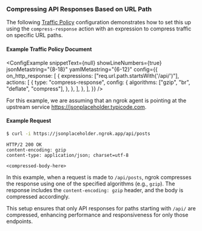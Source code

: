 
### Compressing API Responses Based on URL Path

The following [Traffic Policy](/docs/traffic-policy/)
configuration demonstrates how to set this up using the `compress-response`
action with an expression to compress traffic on specific URL paths.

#### Example Traffic Policy Document

<ConfigExample
	snippetText={null}
	showLineNumbers={true}
	jsonMetastring="{8-18}"
	yamlMetastring="{6-12}"
	config={{
		on_http_response: [
			{
				expressions: ["req.url.path.startsWith('/api/')"],
				actions: [
					{
						type: "compress-response",
						config: {
							algorithms: ["gzip", "br", "deflate", "compress"],
						},
					},
				],
			},
		],
	}}
/>

For this example, we are assuming that an ngrok agent is pointing at the
upstream service https://jsonplaceholder.typicode.com.

#### Example Request

```bash
$ curl -i https://jsonplaceholder.ngrok.app/api/posts
```

```http
HTTP/2 200 OK
content-encoding: gzip
content-type: application/json; charset=utf-8

<compressed-body-here>
```

In this example, when a request is made to `/api/posts`,
ngrok compresses the response using one of the specified algorithms
(e.g., `gzip`). The response includes the `content-encoding: gzip` header, and
the body is compressed accordingly.

This setup ensures that only API responses
for paths starting with `/api/` are compressed, enhancing performance and
responsiveness for only those endpoints.
